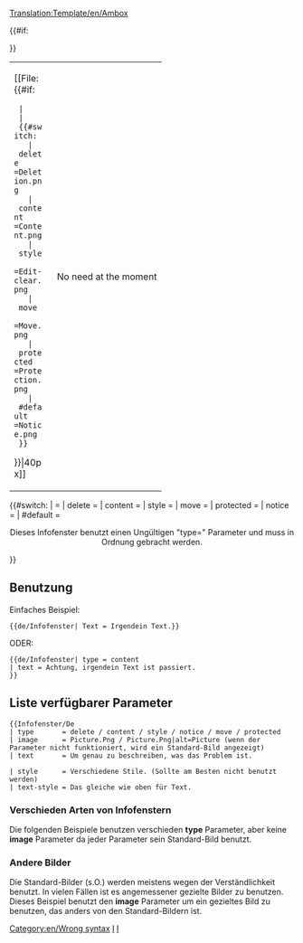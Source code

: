 <noinclude>[[Translation:Template/en/Ambox]]</noinclude><!-- 
      Wiki Ambox code adaptation

--><noinclude></noinclude><includeonly><table style="{{#IF: {{{style|}}} | {{{style}}} | margin: 0px 10% 0px 10%; border: 1px solid #aaa; background:#fbfbfb}}"><tr>
<td style="border-left: 10px solid {{#switch:{{{type|}}} 
  | delete     =#b22222;
  | content    =#f28500;
  | style      =#f4c430;
  | move       =#9932cc;
  | protected  =#bba;
  | #default   =#1e90ff;
}} padding: 2px 0 2px 0.5em;"><div style="width: 52px;">[[File:{{#if:{{{image|}}}
  | {{{image}}}
  | {{#switch:{{{type|}}}
    | delete     =Deletion.png
    | content    =Content.png
    | style      =Edit-clear.png
    | move       =Move.png
    | protected  =Protection.png
    | #default   =Notice.png
  }}
}}|40px]]</div></td><td style="{{#IF: {{{text-style|}}} | {{{text-style}}} | border: none; padding: 0.25em 0.9em; width: 100%;}}"> {{{text|}}} </td>
{{#if:{{{imageright|}}}
<td style="padding: 2px 0.5em 2px 0;">No need at the moment</td>
}}</tr></table><!-- 
Detect and report usage with faulty [[Template:Ambox#Article message box types|"type"]] parameter:
-->{{#switch:{{{type|}}}
|            = <!--No type fed, is also valid input --> 
| delete    =
| content     = 
| style       =
| move    =
| protected  =
| notice      =
| #default  = <div style="text-align: center;">Dieses Infofenster benutzt einen Ungültigen "type={{{type|}}}" Parameter und muss in Ordnung gebracht werden.</div>[[Category:en/Wrong syntax]]
}}</includeonly><noinclude>

==Benutzung==
Einfaches Beispiel:
<pre>
{{de/Infofenster| Text = Irgendein Text.}}
</pre>
{{de/Infofenster|text=Irgendein Text}}

ODER:
<pre>
{{de/Infofenster| type = content
| text = Achtung, irgendein Text ist passiert.
}}
</pre>
{{de/Infofenster| type = content | text = Achtung, irgendein Text ist passiert.}}

== Liste verfügbarer Parameter ==
<pre>
{{Infofenster/De
| type       = delete / content / style / notice / move / protected
| image      = Picture.Png / Picture.Png|alt=Picture (wenn der Parameter nicht funktioniert, wird ein Standard-Bild angezeigt)
| text       = Um genau zu beschreiben, was das Problem ist.

| style      = Verschiedene Stile. (Sollte am Besten nicht benutzt werden)
| text-style = Das gleiche wie oben für Text.
</pre>



=== Verschieden Arten von Infofenstern ===

Die folgenden Beispiele benutzen verschieden '''type''' Parameter, aber keine '''image''' Parameter da jeder Parameter sein Standard-Bild benutzt.


{{de/Infofenster| type  = delete
| text  = type=<u>delete</u> – Für Artikel, die gelöscht werden müssen, z.B. {{en/S|de/Löschen}}.
}}
{{de/Infofenster| type  = content
| text  = type=<u>content</u> – Fehler oder Warnungen wegen Inhalt, z.B. {{en/S|de/Warnung}}.
}}
{{de/Infofenster| type  = style
| text  = type=<u>style</u> – Stiländerungen, z.B. {{en/S|de/Aufräumen}}.
}}
{{de/Infofenster| type  = notice
| text  = type=<u>notice</u> – Notizen im Artikel, z.B. {{en/S|de/Aktuell}}.
}}
{{de/Infofenster| type  = move
| text  = type=<u>move</u> – Veränderungen in Form von Artikel teilen oder zusammenfügen, z.B. {{en/S|de/Aufteilen}}.
}}
{{de/Infofenster| type  = protected
| text  = type=<u>protected</u> – Beschützte Seiten, z.B. {{en/S|de/Historisch}}.
}}

=== Andere Bilder ===

Die Standard-Bilder (s.O.) werden meistens wegen der Verständlichkeit benutzt. In vielen Fällen ist es angemessener gezielte Bilder zu benutzen. Dieses Beispiel benutzt den '''image''' Parameter um ein gezieltes Bild zu benutzen, das anders von den Standard-Bildern ist.

{{de/Infofenster| type  = notice
| image = en/Manual/OpenttdManual.png|alt= Openttd Manual
| text  = BeispielbildBeispielbildBeispielbildBeispielbildBeispielbildBeispielbild
}}

[[Category:de/Vorlagen|I]][[Category:de/Message-Boxen|I]]
</noinclude><!--

  CSS if the option will become available

/* Article message box styles */
table.ambox {
    margin: 0px 10%;   /* 10% = Will not overlap with other elements */
    border: 1px solid #aaa; 
    border-left: 10px solid #1e90ff;    /* Default "notice" blue */
    background: #fbfbfb; 
}
table.ambox + table.ambox {   /* Single border between stacked boxes. */
    margin-top: -1px;
}
.ambox th.mbox-text, 
.ambox td.mbox-text {            /* The message body cell(s) */
    padding: 0.25em 0.5em;       /* 0.5em left/right */
}
.ambox td.mbox-image {           /* The left image cell */
    padding: 2px 0 2px 0.5em;    /* 0.5em left, 0px right */
}
.ambox td.mbox-imageright {      /* The right image cell */
    padding: 2px 0.5em 2px 0;    /* 0px left, 0.5em right */
}

table.ambox-notice {
    border-left: 10px solid #1e90ff;    /* Blue */
}
table.ambox-speedy {
    border-left: 10px solid #b22222;    /* Red */
    background: #fee;                   /* Pink */
}
table.ambox-delete {
    border-left: 10px solid #b22222;    /* Red */
}
table.ambox-content {
    border-left: 10px solid #f28500;    /* Orange */
}
table.ambox-style {
    border-left: 10px solid #f4c430;    /* Yellow */
}
table.ambox-move {
    border-left: 10px solid #9932cc;    /* Purple */
}
table.ambox-protection {
    border-left: 10px solid #bba;       /* Gray-gold */
}
-->